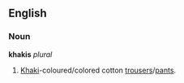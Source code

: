==English==
===Noun===
'''khakis''' ''plural''

#[[Khaki]]-coloured/colored cotton [[trousers]]/[[pants]].